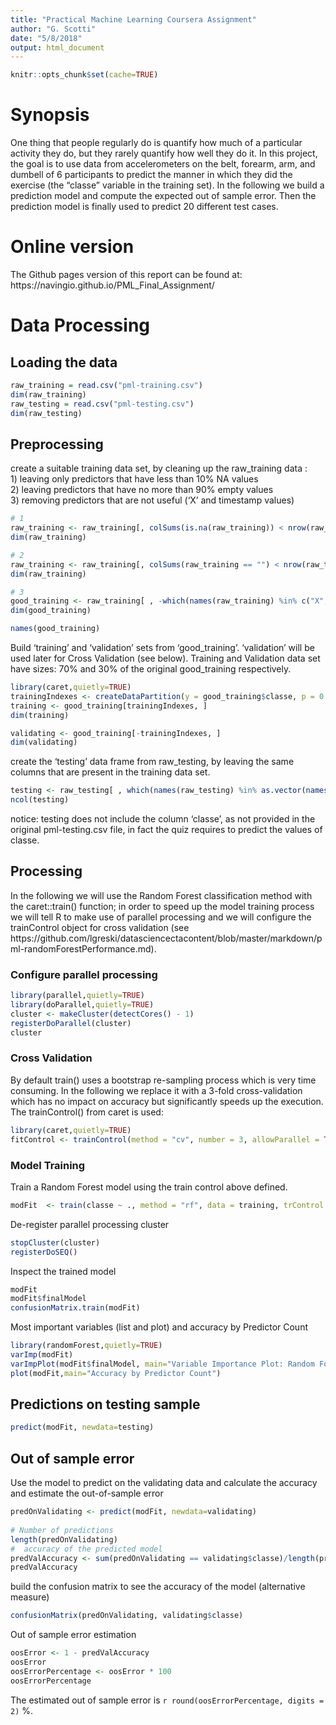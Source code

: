 ```yaml
---
title: "Practical Machine Learning Coursera Assignment"
author: "G. Scotti"
date: "5/8/2018"
output: html_document
---
```


```r
knitr::opts_chunk$set(cache=TRUE)
```


# Synopsis

One thing that people regularly do is quantify how much of a particular activity they do, but they rarely quantify how well they do it. In this project, the goal is to use data from accelerometers on the belt, forearm, arm, and dumbell of 6 participants to predict the manner in which they did the exercise (the "classe" variable in the training set). 
In the following we build a prediction model and compute the expected out of sample error. Then the prediction model is finally used to predict 20 different test cases.

# Online version
The Github pages version of this report can be found at:
https://navingio.github.io/PML_Final_Assignment/



# Data Processing

## Loading the data

```r
raw_training = read.csv("pml-training.csv")
dim(raw_training)
raw_testing = read.csv("pml-testing.csv")
dim(raw_testing)
```

## Preprocessing 

create a suitable training data set, by cleaning up the raw_training data   : <br>
1) leaving only predictors that have less than 10% NA values <br>
2) leaving predictors that have no more than 90% empty values <br>
3) removing predictors that are not useful ('X' and timestamp values)<br>


```r
# 1 
raw_training <- raw_training[, colSums(is.na(raw_training)) < nrow(raw_training) * 0.1]
dim(raw_training)

# 2
raw_training <- raw_training[, colSums(raw_training == "") < nrow(raw_training) * 0.9]
dim(raw_training)

# 3
good_training <- raw_training[ , -which(names(raw_training) %in% c("X","raw_timestamp_part_1", "raw_timestamp_part_2", "cvtd_timestamp"))]
dim(good_training)

names(good_training)

```


Build 'training' and 'validation' sets from 'good_training'. 'validation' will be used later for Cross Validation (see below). Training and Validation data set have sizes: 70% and 30% of the original good_training respectively.
```r
library(caret,quietly=TRUE)
trainingIndexes <- createDataPartition(y = good_training$classe, p = 0.7, list = FALSE)
training <- good_training[trainingIndexes, ]
dim(training)

validating <- good_training[-trainingIndexes, ]
dim(validating)

```


create the 'testing' data frame from raw_testing, by leaving the same columns that are present in the training data set.


```r
testing <- raw_testing[ , which(names(raw_testing) %in% as.vector(names(training)) )]
ncol(testing)
```

notice: testing does not include the column 'classe', as not provided in the original pml-testing.csv file, in fact the quiz requires to predict the values of classe.

## Processing

In the following we will use the Random Forest classification method with the caret::train() function; in order to speed up the model training process we will tell R to make use of parallel processing and we will configure the trainControl object for cross validation (see https://github.com/lgreski/datasciencectacontent/blob/master/markdown/pml-randomForestPerformance.md).

###  Configure parallel processing
 
```r
library(parallel,quietly=TRUE)
library(doParallel,quietly=TRUE)
cluster <- makeCluster(detectCores() - 1)
registerDoParallel(cluster)
cluster
```

### Cross Validation

By default train() uses a bootstrap re-sampling process which is very time consuming. In the following we  replace it with a 3-fold cross-validation which has no impact on accuracy but significantly speeds up the execution. The  trainControl() from caret is used:

```r
library(caret,quietly=TRUE)
fitControl <- trainControl(method = "cv", number = 3, allowParallel = TRUE)    
```
    
### Model Training

Train a Random Forest model using the train control above defined.
```r
modFit  <- train(classe ~ ., method = "rf", data = training, trControl = fitControl)
```    


De-register parallel processing cluster
```r
stopCluster(cluster)
registerDoSEQ()
```    

Inspect the trained model
```r
modFit
modFit$finalModel
confusionMatrix.train(modFit)
```    

Most important variables (list and plot) and accuracy by Predictor Count
```r
library(randomForest,quietly=TRUE)
varImp(modFit)
varImpPlot(modFit$finalModel, main="Variable Importance Plot: Random Forest")
plot(modFit,main="Accuracy by Predictor Count")
```

## Predictions on testing sample
```r
predict(modFit, newdata=testing)
```    

 
## Out of sample error 

Use the model to predict on the validating data and calculate the accuracy and estimate the out-of-sample error 
```r
predOnValidating <- predict(modFit, newdata=validating)
 
# Number of predictions
length(predOnValidating) 
#  accuracy of the predicted model
predValAccuracy <- sum(predOnValidating == validating$classe)/length(predOnValidating)
predValAccuracy
``` 

build the confusion matrix to see the accuracy of the model (alternative measure)
```r
confusionMatrix(predOnValidating, validating$classe)
```

Out of sample error estimation
```r
oosError <- 1 - predValAccuracy
oosError
oosErrorPercentage <- oosError * 100
oosErrorPercentage
``` 
The estimated out of sample error is `r round(oosErrorPercentage, digits = 2)` %.


